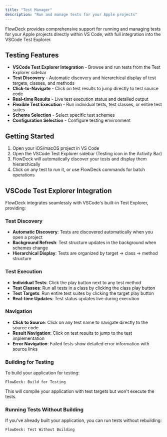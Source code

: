 ```yaml
---
title: "Test Manager"
description: "Run and manage tests for your Apple projects"
---
```


FlowDeck provides comprehensive support for running and managing tests for your Apple projects directly within VS Code, with full integration into the VSCode Test Explorer.

## Testing Features

- **VSCode Test Explorer Integration** - Browse and run tests from the Test Explorer sidebar
- **Test Discovery** - Automatic discovery and hierarchical display of test targets, classes, and methods
- **Click-to-Navigate** - Click on test results to jump directly to test source code
- **Real-time Results** - Live test execution status and detailed output
- **Flexible Test Execution** - Run individual tests, test classes, or entire test suites
- **Scheme Selection** - Select specific test schemes
- **Configuration Selection** - Configure testing environment

## Getting Started

1. Open your iOS/macOS project in VS Code
2. Open the VSCode Test Explorer sidebar (Testing icon in the Activity Bar)
4. FlowDeck will automatically discover your tests and display them hierarchically
5. Click on any test to run it, or use FlowDeck commands for batch operations

## VSCode Test Explorer Integration

FlowDeck integrates seamlessly with VSCode's built-in Test Explorer, providing:

### Test Discovery
- **Automatic Discovery**: Tests are discovered automatically when you open a project
- **Background Refresh**: Test structure updates in the background when schemes change
- **Hierarchical Display**: Tests are organized by target → class → method structure

### Test Execution
- **Individual Tests**: Click the play button next to any test method
- **Test Classes**: Run all tests in a class by clicking the class play button
- **Test Targets**: Run entire test suites by clicking the target play button
- **Real-time Updates**: Test status updates live during execution

### Navigation
- **Click to Source**: Click on any test name to navigate directly to the source code
- **Result Navigation**: Click on test results to jump to the test implementation
- **Error Navigation**: Failed tests show detailed error information with source links


### Building for Testing

To build your application for testing:

```
FlowDeck: Build for Testing
```

This will compile your application with test targets but won't execute the tests.

### Running Tests Without Building

If you've already built your application, you can run tests without rebuilding:

```
FlowDeck: Test Without Building
```